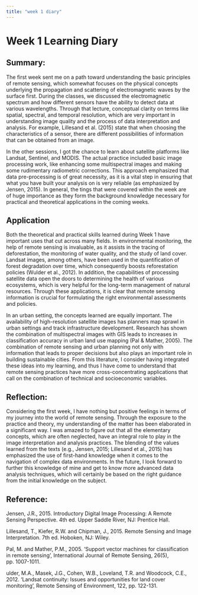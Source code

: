 ```yaml
---
title: "week 1 diary"
---
```

# Week 1 Learning Diary

## Summary:

The first week sent me on a path toward understanding the basic principles of remote sensing, which somewhat focuses on the physical concepts underlying the propagation and scattering of electromagnetic waves by the surface first. During the classes, we discussed the electromagnetic spectrum and how different sensors have the ability to detect data at various wavelengths. Through that lecture, conceptual clarity on terms like spatial, spectral, and temporal resolution, which are very important in understanding image quality and the process of data interpretation and analysis. For example, Lillesand et al. (2015) state that when choosing the characteristics of a sensor, there are different possibilities of information that can be obtained from an image.

In the other sessions, I got the chance to learn about satellite platforms like Landsat, Sentinel, and MODIS. The actual practice included basic image processing work, like enhancing some multispectral images and making some rudimentary radiometric corrections. This approach emphasized that data pre-processing is of great necessity, as it is a vital step in ensuring that what you have built your analysis on is very reliable (as emphasized by Jensen, 2015). In general, the tings that were covered within the week are of huge importance as they form the background knowledge necessary for practical and theoretical applications in the coming weeks.

## Application

Both the theoretical and practical skills learned during Week 1 have important uses that cut across many fields. In environmental monitoring, the help of remote sensing is invaluable, as it assists in the tracing of deforestation, the monitoring of water quality, and the study of land cover. Landsat images, among others, have been used in the quantification of forest degradation over time, which consequently boosts reforestation policies (Wulder et al., 2012). In addition, the capabilities of processing satellite data open the doors to determining the health of various ecosystems, which is very helpful for the long-term management of natural resources. Through these applications, it is clear that remote sensing information is crucial for formulating the right environmental assessments and policies.

In an urban setting, the concepts learned are equally important. The availability of high-resolution satellite images has planners map sprawl in urban settings and track infrastructure development. Research has shown the combination of multispectral images with GIS leads to increases in classification accuracy in urban land use mapping (Pal & Mather, 2005). The combination of remote sensing and urban planning not only with information that leads to proper decisions but also plays an important role in building sustainable cities. From this literature, I consider having integrated these ideas into my learning, and thus I have come to understand that remote sensing practices have more cross-concentrating applications that call on the combination of technical and socioeconomic variables.

## Reflection:

Considering the first week, I have nothing but positive feelings in terms of my journey into the world of remote sensing. Through the exposure to the practice and theory, my understanding of the matter has been elaborated in a significant way. I was amazed to figure out that all the elementary concepts, which are often neglected, have an integral role to play in the image interpretation and analysis practices. The blending of the values learned from the texts (e.g., Jensen, 2015; Lillesand et al., 2015) has emphasized the use of first-hand knowledge when it comes to the navigation of complex data environments. In the future, I look forward to further this knowledge of mine and get to know more advanced data analysis techniques, which will certainly be based on the right guidance from the initial knowledge on the subject.

## Reference:

Jensen, J.R., 2015. Introductory Digital Image Processing: A Remote Sensing Perspective. 4th ed. Upper Saddle River, NJ: Prentice Hall.

Lillesand, T., Kiefer, R.W. and Chipman, J., 2015. Remote Sensing and Image Interpretation. 7th ed. Hoboken, NJ: Wiley.

Pal, M. and Mather, P.M., 2005. 'Support vector machines for classification in remote sensing', International Journal of Remote Sensing, 26(5), pp. 1007-1011.

ulder, M.A., Masek, J.G., Cohen, W.B., Loveland, T.R. and Woodcock, C.E., 2012. 'Landsat continuity: Issues and opportunities for land cover monitoring', Remote Sensing of Environment, 122, pp. 122-131.
